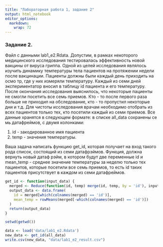 ```yaml
---
title: "Лабораторная работа 1, задание 2"
output: html_notebook
editor_options: 
  markdown: 
    wrap: 72
---
```


### Задание 2.

Файл с данными lab1_e2.Rdata. Допустим, в рамках некоторого медицинского
исследования тестировалась эффективность новой вакцины от вируса гриппа.
Одной из целей исследования являлось изучить динамику температуры тела
пациентов на протяжении недели после вакцинации. Пациенты должны были
каждый день приходить на осмо тр, где у них измеряли температуру. Каждый
из семи дней экспериментатор вносил в таблицу id пациента и его
температуру. После окончания исследования выяснилось, что некоторые
пациенты не смогли посетить все семь приемов. Кто - то после первого
раза больше не приходил на обследование, кто - то пропустил некоторые
дни и т.д. Для чистоты исследования врачам необходимо отобрать из всех
пациентов только тех, кто посетили каждый из семи приемов. Все данные
хранятся в следующем формате: в списке all_data сохранены се мь
датафреймов, с двумя колонками:

1.  id - закодированное имя пациента
2.  temp - значения температуры.

Ваша задача написать функцию get_id, которая получает на вход такого
рода список, состоящий из семи датафрэймов. Функция, должна вернуть
новый датаф рэйм, в котором будут две переменные id и mean_temp -
среднее значение температуры за неделю только тех пациентов, которые
посетили все семь приемов, то есть id таких пациентов присутствует в
каждом из семи датафреймов.

```r
get_id <- function(input_data) {
  merged <- Reduce(function(id, temp) merge(id, temp, by = 'id'), input_data)
  output_data <- data.frame(
    id = merged[which(colnames(merged) == 'id')],
    mean_temp = rowMeans(merged[-which(colnames(merged) == 'id')])
  )
  return(output_data)
}

setwd(getwd())

data <- load('data/lab1_e2.Rdata')
new_data <- get_id(all_data)
write.csv(new_data, "data/lab1_e2_result.csv")
```
